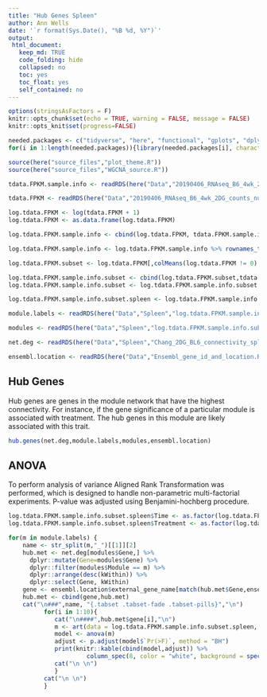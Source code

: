 ```yaml
---
title: "Hub Genes Spleen"
author: Ann Wells
date: '`r format(Sys.Date(), "%B %d, %Y")`'
output:
 html_document:
   keep_md: TRUE
   code_folding: hide
   collapsed: no
   toc: yes
   toc_float: yes
   self_contained: no
---
```


<link rel="stylesheet" type="text/css" href="https://cdn.datatables.net/1.10.5/css/jquery.dataTables.min.css">
<script src="https://code.jquery.com/jquery-2.1.2.min.js"></script>
<script src="https://cdn.datatables.net/1.10.5/js/jquery.dataTables.min.js"></script>

<script type="text/javascript">
         $(document).ready(function() {
             $("table").DataTable();
         } );
</script>

```r
options(stringsAsFactors = F)
knitr::opts_chunk$set(echo = TRUE, warning = FALSE, message = FALSE)
knitr::opts_knit$set(progress=FALSE)

needed.packages <- c("tidyverse", "here", "functional", "gplots", "dplyr", "GeneOverlap", "R.utils", "reshape2","magrittr","data.table", "RColorBrewer","preprocessCore", "ARTool","emmeans", "phia", "gProfileR", "WGCNA", "xtable", "pander", "kableExtra","downloadthis")
for(i in 1:length(needed.packages)){library(needed.packages[i], character.only = TRUE)}

source(here("source_files","plot_theme.R"))
source(here("source_files","WGCNA_source.R"))
```

```r
tdata.FPKM.sample.info <- readRDS(here("Data","20190406_RNAseq_B6_4wk_2DG_counts_phenotypes.RData"))

tdata.FPKM <- readRDS(here("Data","20190406_RNAseq_B6_4wk_2DG_counts_numeric.RData"))

log.tdata.FPKM <- log(tdata.FPKM + 1)
log.tdata.FPKM <- as.data.frame(log.tdata.FPKM)

log.tdata.FPKM.sample.info <- cbind(log.tdata.FPKM, tdata.FPKM.sample.info[,27238:27240])

log.tdata.FPKM.sample.info <- log.tdata.FPKM.sample.info %>% rownames_to_column() %>% filter(rowname != "A113") %>% column_to_rownames()

log.tdata.FPKM.subset <- log.tdata.FPKM[,colMeans(log.tdata.FPKM != 0) > 0.5] 

log.tdata.FPKM.sample.info.subset <- cbind(log.tdata.FPKM.subset,tdata.FPKM.sample.info[,27238:27240])
log.tdata.FPKM.sample.info.subset <- log.tdata.FPKM.sample.info.subset %>% rownames_to_column() %>% filter(rowname != "A113") %>% column_to_rownames()

log.tdata.FPKM.sample.info.subset.spleen <- log.tdata.FPKM.sample.info.subset %>% rownames_to_column() %>% filter(Tissue == "Spleen") %>% column_to_rownames()

module.labels <- readRDS(here("Data","Spleen","log.tdata.FPKM.sample.info.subset.spleen.WGCNA.module.labels.RData"))

modules <- readRDS(here("Data","Spleen","log.tdata.FPKM.sample.info.subset.spleen.WGCNA.module.membership.RData"))

net.deg <- readRDS(here("Data","Spleen","Chang_2DG_BL6_connectivity_spleen.RData"))

ensembl.location <- readRDS(here("Data","Ensembl_gene_id_and_location.RData"))
```

## Hub Genes {.tabset .tabset-fade .tabset-pills}

Hub genes are genes in the module network that have the highest connectivity. For instance, if the gene significance of a particular module is associated with treatment. The hub genes in this module are likely associated with this trait.

```r
hub.genes(net.deg,module.labels,modules,ensembl.location)
```

## ANOVA {.tabset .tabset-fade .tabset-pills}

To perform analysis of variance Aligned Rank Transformation was performed, which is designed to handle non-parametric multi-factorial experiments. P-value was adjusted using Benjamini-hochberg procedure.

```r
log.tdata.FPKM.sample.info.subset.spleen$Time <- as.factor(log.tdata.FPKM.sample.info.subset.spleen$Time)
log.tdata.FPKM.sample.info.subset.spleen$Treatment <- as.factor(log.tdata.FPKM.sample.info.subset.spleen$Treatment)

for(m in module.labels) {
    name <- str_split(m,"_")[[1]][2]
    hub.met <- net.deg[modules$Gene,] %>%
      dplyr::mutate(Gene=modules$Gene) %>%
      dplyr::filter(modules$Module == m) %>%
      dplyr::arrange(desc(kWithin)) %>%
      dplyr::select(Gene, kWithin)
    gene <- ensembl.location$external_gene_name[match(hub.met$Gene,ensembl.location$ensembl_gene_id)]
    hub.met <- cbind(gene,hub.met)
    cat("\n###",name, "{.tabset .tabset-fade .tabset-pills}","\n")
          for(i in 1:10){
             cat("\n####",hub.met$gene[i],"\n")
             m <- art(data = log.tdata.FPKM.sample.info.subset.spleen, log.tdata.FPKM.sample.info.subset.spleen[,hub.met$Gene[i]] ~ Time*Treatment)
             model <- anova(m)
             adjust <- p.adjust(model$`Pr(>F)`, method = "BH")
             print(knitr::kable(cbind(model,adjust)) %>% 
                      column_spec(8, color = "white", background = spec_color(adjust, end = 0.05, scale_from = c(0,0.05))))
             cat("\n \n")
             }
          cat("\n \n")
          }
```